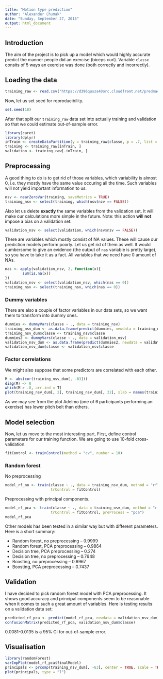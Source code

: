 ```yaml
---
title: "Motion type prediction"
author: "Alexander Chumak"
date: "Sunday, September 27, 2015"
output: html_document
---
```


## Introduction

The aim of the project is to pick up a model which would highly accurate predict the manner people did an exercise (biceps curl). Variable `classe` consits of 5 ways an exercise was done (both correctly and incorrectly).

## Loading the data

```r
training_raw <- read.csv("https://d396qusza40orc.cloudfront.net/predmachlearn/pml-training.csv")
```
Now, let us set seed for reproducibility.
```r
set.seed(18)
```
After that split our `training_raw` data set into actually training and validation so that we could estimate out-of-sample error.
```r
library(caret)
library(dplyr)
inTrain <- createDataPartition(y = training_raw$classe, p = .7, list = FALSE)
training <- training_raw[inTrain, ]
validation <- training_raw[-inTrain, ]
```

## Preprocessing

A good thing to do is to get rid of those variables, which variability is almost 0, i.e. they mostly have the same value occuring all the time. Such variables will not yield important information to us.

```r
nsv <- nearZeroVar(training, saveMetrics = TRUE)
training_nsv <- select(training, which(nsv$nzv == FALSE))
```
Also let us delete **exactly** the same variables from the validation set. It will make our calculations more simple in the future. Note: this action **will not** impose a bias on a validation set.
```r
validation_nsv <- select(validation, which(nsv$nzv == FALSE))
```
There are variables which mostly consist of NA values. These will cause our prediction models perform poorly. Let us get rid of them as well. It would cumbersome to give an evidence (the output of `nas` variable is pretty large), so you have to take it as a fact. All variables that we need have 0 amount of NAs.
```r
nas <- apply(validation_nsv, 2, function(x){
        sum(is.na(x))
})
validation_nsv <- select(validation_nsv, which(nas == 0))
training_nsv <- select(training_nsv, which(nas == 0))
```

### Dummy variables

There are also a couple of factor variables in our data sets, so we want them to transform into dummy ones.
```r
dummies <- dummyVars(classe ~ ., data = training_nsv)
training_nsv_dum <- as.data.frame(predict(dummies, newdata = training_nsv))
training_nsv_dum$classe <- training_nsv$classe
dummies2 <- dummyVars(classe ~ ., data = validation_nsv)
validation_nsv_dum <- as.data.frame(predict(dummies2, newdata = validation_nsv))
validation_nsv_dum$classe <- validation_nsv$classe
```

### Factor correlations

We might also suppose that some predictors are correlated with each other.
```r
M <- abs(cor(training_nsv_dum[, -83]))
diag(M) <- 0 
which(M > .8, arr.ind = T)
plot(training_nsv_dum[, 2], training_nsv_dum[, 32], xlab = names(training_nsv_dum)[2], ylab = names(training_nsv_dum)[32])
```
As we may see from the plot Adelmo (one of 6 participants performing an exercise) has lower pitch belt than others.

## Model selection

Now, let us move to the most interesting part. First, define control parameters for our training function. We are going to use 10-fold cross-validation.
```r
fitControl <- trainControl(method = "cv", number = 10)
```

### Random forest

No preprocessing
```r
model_rf_no <- train(classe ~ ., data = training_nsv_dum, method = "rf",
                     trControl = fitControl)
```
Preprocessing with principal components.
```r
model_rf_pca <- train(classe ~ ., data = training_nsv_dum, method = "rf",
                     trControl = fitControl, preProcess = "pca")
model_rf_pca
```
Other models has been tested in a similar way but with different parameters. Here is a short summary:

* Random forest, no preprocessing -- 0.9999
* Random forest, PCA preprocessing -- 0.9864
* Decision tree, PCA preprocessing -- 0.274
* Decision tree, no preprocessing -- 0.7648
* Boosting, no preprocessing -- 0.9967
* Boosting, PCA preprocessing -- 0.7437

## Validation

I have decided to pick random forest model with PCA preprocessing. It shows good accuracy and principal components seem to be reasonable when it comes to such a great amount of variables. Here is testing results on a validation data set:
```r
predicted_rf_pca <- predict(model_rf_pca, newdata = validation_nsv_dum)
confusionMatrix(predicted_rf_pca, validation_nsv_dum$classe)
```
0.0081-0.0135 is a 95% CI for out-of-sample error.

## Visualisation

```r
library(randomForest)
varImpPlot(model_rf_pca$finalModel)
principals <- prcomp(training_nsv_dum[, -83], center = TRUE, scale = TRUE)
plot(principals, type = "l")
```

